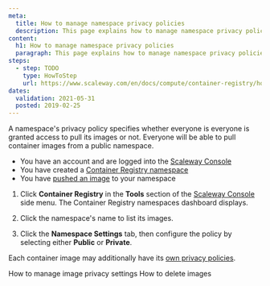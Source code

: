 ```yaml
---
meta:
  title: How to manage namespace privacy policies
  description: This page explains how to manage namespace privacy policies
content:
  h1: How to manage namespace privacy policies
  paragraph: This page explains how to manage namespace privacy policies
steps:
  - step: TODO
    type: HowToStep
    url: https://www.scaleway.com/en/docs/compute/container-registry/how-to/manage-namespace-privacy-policies/
dates:
  validation: 2021-05-31
  posted: 2019-02-25
---
```


A namespace's privacy policy specifies whether everyone is everyone is granted access to pull its images or not. Everyone will be able to pull container images from a public namespace.

<Message type="requirement">

- You have an account and are logged into the [Scaleway Console](https://console.scaleway.com) 
- You have created a [Container Registry namespace](/compute/container-registry/how-to/create-namespace)
- You have [pushed an image](/compute/container-registry/how-to/push-images) to your namespace 

</Message>

1. Click **Container Registry** in the **Tools** section of the [Scaleway Console](https://console.scaleway.com) side menu. The Container Registry namespaces dashboard displays.

    <Lightbox src="scaleway-registry_namespace_list.png" />

2. Click the namespace's name to list its images. 

3. Click the **Namespace Settings** tab, then configure the policy by selecting either **Public** or **Private**.
    <Lightbox src="registry_namespace_privacy_policies.png" />

<Message type="note">

Each container image may additionally have its [own privacy policies](/compute/container-registry/how-to/manage-image-privacy-settings).

</Message>


<Navigation title="See Also">
  <PreviousButton to="/compute/container-registry/how-to/manage-image-privacy-settings/">How to manage image privacy settings</PreviousButton>
  <NextButton to="/compute/container-registry/how-to/delete-image/">How to delete images</NextButton>
</Navigation>
